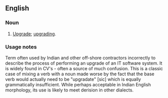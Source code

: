 ==English==

===Noun===
{{en-noun}}

# {{nonstandard}} [[upgrade|Upgrade]]; [[upgrading]].

===Usage notes===
Term often used by Indian and other off-shore contractors incorrectly to describe the process of performing an upgrade of an IT software system.  It is widely found in CV's - often a source of much confusion.
This is a classic case of mixing a verb with a noun made worse by the fact that the base verb would actually need to be "upgradate" [sic] which is equally grammatically insufficient.  While perhaps acceptable in Indian English morphology, its use is likely to meet derision in other dialects.